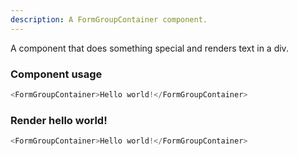 ```yaml
---
description: A FormGroupContainer component.
---
```



A component that does something special and renders text in a div.

### Component usage
```js
<FormGroupContainer>Hello world!</FormGroupContainer>
```

### Render hello world!

```js live
<FormGroupContainer>Hello world!</FormGroupContainer>
```
